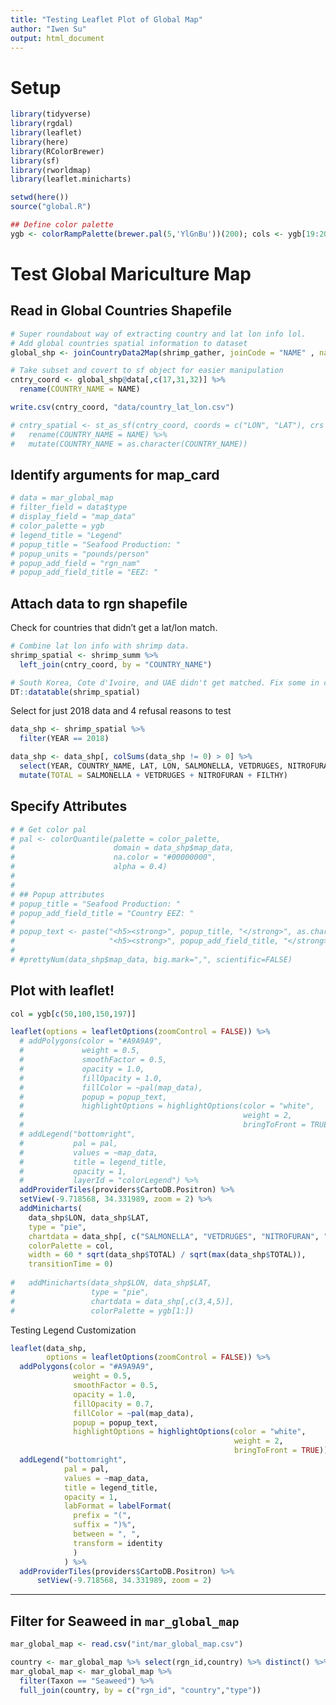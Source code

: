 ```yaml
---
title: "Testing Leaflet Plot of Global Map"
author: "Iwen Su"
output: html_document
---
```


# Setup
```r

library(tidyverse)
library(rgdal)
library(leaflet)
library(here)
library(RColorBrewer)
library(sf)
library(rworldmap)
library(leaflet.minicharts)

setwd(here())
source("global.R")

## Define color palette
ygb <- colorRampPalette(brewer.pal(5,'YlGnBu'))(200); cols <- ygb[19:200]

```

# Test Global Mariculture Map

## Read in Global Countries Shapefile 
```r

# Super roundabout way of extracting country and lat lon info lol.
# Add global countries spatial information to dataset
global_shp <- joinCountryData2Map(shrimp_gather, joinCode = "NAME" , nameJoinColumn = "COUNTRY_NAME")

# Take subset and covert to sf object for easier manipulation
cntry_coord <- global_shp@data[,c(17,31,32)] %>% 
  rename(COUNTRY_NAME = NAME)

write.csv(cntry_coord, "data/country_lat_lon.csv")

# cntry_spatial <- st_as_sf(cntry_coord, coords = c("LON", "LAT"), crs = 4326) %>% 
#   rename(COUNTRY_NAME = NAME) %>% 
#   mutate(COUNTRY_NAME = as.character(COUNTRY_NAME))

```

## Identify arguments for map_card
```r
# data = mar_global_map
# filter_field = data$type
# display_field = "map_data"
# color_palette = ygb
# legend_title = "Legend"
# popup_title = "Seafood Production: "
# popup_units = "pounds/person"
# popup_add_field = "rgn_nam"
# popup_add_field_title = "EEZ: "

```

## Attach data to rgn shapefile

Check for countries that didn't get a lat/lon match. 
```r

# Combine lat lon info with shrimp data.
shrimp_spatial <- shrimp_summ %>% 
  left_join(cntry_coord, by = "COUNTRY_NAME")

# South Korea, Cote d'Ivoire, and UAE didn't get matched. Fix some in cntry_coord and in shrimp_spatial as appropriate
DT::datatable(shrimp_spatial)

```

Select for just 2018 data and 4 refusal reasons to test
```r

data_shp <- shrimp_spatial %>%
  filter(YEAR == 2018)

data_shp <- data_shp[, colSums(data_shp != 0) > 0] %>% 
  select(YEAR, COUNTRY_NAME, LAT, LON, SALMONELLA, VETDRUGES, NITROFURAN, FILTHY) %>% 
  mutate(TOTAL = SALMONELLA + VETDRUGES + NITROFURAN + FILTHY)

```

## Specify Attributes
```r
# # Get color pal
# pal <- colorQuantile(palette = color_palette,
#                      domain = data_shp$map_data,
#                      na.color = "#00000000",
#                      alpha = 0.4)
# 
# 
# ## Popup attributes
# popup_title = "Seafood Production: "
# popup_add_field_title = "Country EEZ: "
# 
# popup_text <- paste("<h5><strong>", popup_title, "</strong>", as.character(signif(data_shp$map_data,3)), "lb/person", "</h5>",
#                     "<h5><strong>", popup_add_field_title, "</strong>", data_shp$rgn_nam, "</h5>", sep=" ")
# 
# #prettyNum(data_shp$map_data, big.mark=",", scientific=FALSE)
```

## Plot with leaflet!

```r

col = ygb[c(50,100,150,197)]

leaflet(options = leafletOptions(zoomControl = FALSE)) %>%
  # addPolygons(color = "#A9A9A9", 
  #             weight = 0.5, 
  #             smoothFactor = 0.5,
  #             opacity = 1.0, 
  #             fillOpacity = 1.0,
  #             fillColor = ~pal(map_data),
  #             popup = popup_text, 
  #             highlightOptions = highlightOptions(color = "white", 
  #                                                 weight = 2,
  #                                                 bringToFront = TRUE)) %>% 
  # addLegend("bottomright",
  #           pal = pal,
  #           values = ~map_data,
  #           title = legend_title,
  #           opacity = 1,
  #           layerId = "colorLegend") %>%
  addProviderTiles(providers$CartoDB.Positron) %>%
  setView(-9.718568, 34.331989, zoom = 2) %>% 
  addMinicharts(
    data_shp$LON, data_shp$LAT,
    type = "pie",
    chartdata = data_shp[, c("SALMONELLA", "VETDRUGES", "NITROFURAN", "FILTHY")], 
    colorPalette = col, 
    width = 60 * sqrt(data_shp$TOTAL) / sqrt(max(data_shp$TOTAL)),
    transitionTime = 0)
 
#   addMinicharts(data_shp$LON, data_shp$LAT,
#                 type = "pie",
#                 chartdata = data_shp[,c(3,4,5)],
#                 colorPalette = ygb[1:])

```

Testing Legend Customization
```r
leaflet(data_shp,
        options = leafletOptions(zoomControl = FALSE)) %>%
  addPolygons(color = "#A9A9A9", 
              weight = 0.5, 
              smoothFactor = 0.5,
              opacity = 1.0, 
              fillOpacity = 0.7,
              fillColor = ~pal(map_data),
              popup = popup_text, 
              highlightOptions = highlightOptions(color = "white", 
                                                  weight = 2,
                                                  bringToFront = TRUE)) %>% 
  addLegend("bottomright",
            pal = pal,
            values = ~map_data,
            title = legend_title,
            opacity = 1,
            labFormat = labelFormat(
              prefix = "(", 
              suffix = ")%", 
              between = ", ",
              transform = identity
              )
            ) %>%
  addProviderTiles(providers$CartoDB.Positron) %>%
      setView(-9.718568, 34.331989, zoom = 2)
```

***

## Filter for Seaweed in `mar_global_map`
```r

mar_global_map <- read.csv("int/mar_global_map.csv")

country <- mar_global_map %>% select(rgn_id,country) %>% distinct() %>% mutate(type = "prodPerCap")
mar_global_map <- mar_global_map %>% 
  filter(Taxon == "Seaweed") %>% 
  full_join(country, by = c("rgn_id", "country","type"))

```

